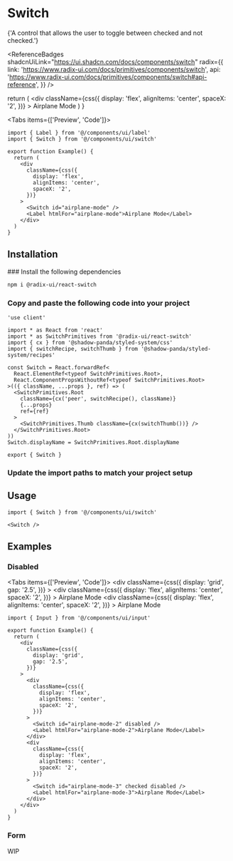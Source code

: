 
# Switch

<Lead>
  {'A control that allows the user to toggle between checked and not checked.'}
</Lead>

<ReferenceBadges
  shadcnUiLink="https://ui.shadcn.com/docs/components/switch"
  radix={{
    link: 'https://www.radix-ui.com/docs/primitives/components/switch',
    api: 'https://www.radix-ui.com/docs/primitives/components/switch#api-reference',
  }}
/>

  return (
    <div
      className={css({
        display: 'flex',
        alignItems: 'center',
        spaceX: '2',
      })}
    >
      <Switch id="airplane-mode" />
      <Label htmlFor="airplane-mode">Airplane Mode</Label>
    </div>
  )
}

<Tabs items={['Preview', 'Code']}>
  <Tab>
    <Preview>
      <Example />
    </Preview>
  </Tab>
  <Tab>

```tsx copy
import { Label } from '@/components/ui/label'
import { Switch } from '@/components/ui/switch'

export function Example() {
  return (
    <div
      className={css({
        display: 'flex',
        alignItems: 'center',
        spaceX: '2',
      })}
    >
      <Switch id="airplane-mode" />
      <Label htmlFor="airplane-mode">Airplane Mode</Label>
    </div>
  )
}
```

  </Tab>
</Tabs>

## Installation

<Steps>
### Install the following dependencies

```bash npm2yarn copy
npm i @radix-ui/react-switch
```

### Copy and paste the following code into your project

```tsx filename="components/ui/switch.tsx" copy
'use client'

import * as React from 'react'
import * as SwitchPrimitives from '@radix-ui/react-switch'
import { cx } from '@shadow-panda/styled-system/css'
import { switchRecipe, switchThumb } from '@shadow-panda/styled-system/recipes'

const Switch = React.forwardRef<
  React.ElementRef<typeof SwitchPrimitives.Root>,
  React.ComponentPropsWithoutRef<typeof SwitchPrimitives.Root>
>(({ className, ...props }, ref) => (
  <SwitchPrimitives.Root
    className={cx('peer', switchRecipe(), className)}
    {...props}
    ref={ref}
  >
    <SwitchPrimitives.Thumb className={cx(switchThumb())} />
  </SwitchPrimitives.Root>
))
Switch.displayName = SwitchPrimitives.Root.displayName

export { Switch }
```

### Update the import paths to match your project setup

</Steps>

## Usage

```tsx copy
import { Switch } from '@/components/ui/switch'
```

```tsx copy
<Switch />
```

## Examples

### Disabled

<Tabs items={['Preview', 'Code']}>
  <Tab>
    <Preview>
      <div
        className={css({
          display: 'grid',
          gap: '2.5',
        })}
      >
        <div
          className={css({
            display: 'flex',
            alignItems: 'center',
            spaceX: '2',
          })}
        >
          <Switch id="airplane-mode-2" disabled />
          <Label htmlFor="airplane-mode-2">Airplane Mode</Label>
        </div>
        <div
          className={css({
            display: 'flex',
            alignItems: 'center',
            spaceX: '2',
          })}
        >
          <Switch id="airplane-mode-3" checked disabled />
          <Label htmlFor="airplane-mode-3">Airplane Mode</Label>
        </div>
      </div>
    </Preview>
  </Tab>
  <Tab>

```tsx copy
import { Input } from '@/components/ui/input'

export function Example() {
  return (
    <div
      className={css({
        display: 'grid',
        gap: '2.5',
      })}
    >
      <div
        className={css({
          display: 'flex',
          alignItems: 'center',
          spaceX: '2',
        })}
      >
        <Switch id="airplane-mode-2" disabled />
        <Label htmlFor="airplane-mode-2">Airplane Mode</Label>
      </div>
      <div
        className={css({
          display: 'flex',
          alignItems: 'center',
          spaceX: '2',
        })}
      >
        <Switch id="airplane-mode-3" checked disabled />
        <Label htmlFor="airplane-mode-3">Airplane Mode</Label>
      </div>
    </div>
  )
}
```

  </Tab>
</Tabs>

### Form

<Callout type="warning" emoji="⚒️">
  WIP
</Callout>
